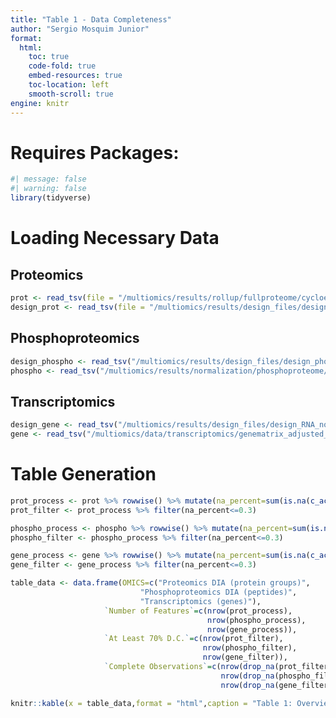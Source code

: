 ```yaml
---
title: "Table 1 - Data Completeness"
author: "Sergio Mosquim Junior"
format:
  html:
    toc: true
    code-fold: true
    embed-resources: true
    toc-location: left
    smooth-scroll: true
engine: knitr
---
```


# Requires Packages:
```r
#| message: false
#| warning: false
library(tidyverse)
```

# Loading Necessary Data
## Proteomics
```r
prot <- read_tsv(file = "/multiomics/results/rollup/fullproteome/cycloess_Rollup.tsv")
design_prot <- read_tsv(file = "/multiomics/results/design_files/design_Full_noPool.tsv")
```

## Phosphoproteomics
```r
design_phospho <- read_tsv("/multiomics/results/design_files/design_phospho_noPool.tsv")
phospho <- read_tsv("/multiomics/results/normalization/phosphoproteome/peptide_normalization/CycLoess-normalized.txt")
```

## Transcriptomics
```r
design_gene <- read_tsv("/multiomics/results/design_files/design_RNA_noPool.tsv")
gene <- read_tsv("/multiomics/data/transcriptomics/genematrix_adjusted_cycloess.tsv")
```

# Table Generation
```r
prot_process <- prot %>% rowwise() %>% mutate(na_percent=sum(is.na(c_across(starts_with("S"))))/177)
prot_filter <- prot_process %>% filter(na_percent<=0.3)

phospho_process <- phospho %>% rowwise() %>% mutate(na_percent=sum(is.na(c_across(starts_with("S0"))))/162)
phospho_filter <- phospho_process %>% filter(na_percent<=0.3)

gene_process <- gene %>% rowwise() %>% mutate(na_percent=sum(is.na(c_across(starts_with("S0"))))/182)
gene_filter <- gene_process %>% filter(na_percent<=0.3)

table_data <- data.frame(OMICS=c("Proteomics DIA (protein groups)", 
                             "Phosphoproteomics DIA (peptides)", 
                             "Transcriptomics (genes)"),
                     `Number of Features`=c(nrow(prot_process),
                                            nrow(phospho_process),
                                            nrow(gene_process)),
                     `At Least 70% D.C.`=c(nrow(prot_filter),
                                           nrow(phospho_filter),
                                           nrow(gene_filter)),
                     `Complete Observations`=c(nrow(drop_na(prot_filter)),
                                               nrow(drop_na(phospho_filter)),
                                               nrow(drop_na(gene_filter))))

knitr::kable(x = table_data,format = "html",caption = "Table 1: Overview of the number of features identified in all three omics layers",label = "D.C.: Data Completeness")
```

